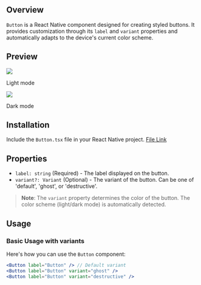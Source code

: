 ## Overview

`Button` is a React Native component designed for creating styled buttons. It provides customization through its `label` and `variant` properties and automatically adapts to the device's current color scheme.

## Preview

<div style={{ display: 'flex', justifyContent: 'center' }}>
  <div style={{ marginRight: '40px' }}>
    <img src="https://raw.githubusercontent.com/Mobilecn-UI/nativecn-ui/main/assets/examples/components/buttons-light.png" />
    <p>Light mode</p>
  </div>
  <div style={{ marginRight: '40px' }}>
    <img src="https://raw.githubusercontent.com/Mobilecn-UI/nativecn-ui/main/assets/examples/components/buttons-dark.png" />
    <p>Dark mode</p>
  </div>
</div>

## Installation

Include the `Button.tsx` file in your React Native project. [File Link](https://github.com/Mobilecn-UI/nativecn-ui/blob/main/components/Button.tsx)

## Properties

- `label: string` (Required) - The label displayed on the button.
- `variant?: Variant` (Optional) - The variant of the button. Can be one of 'default', 'ghost', or 'destructive'.

> **Note**: The `variant` property determines the color of the button. The color scheme (light/dark mode) is automatically detected.

## Usage

### Basic Usage with variants

Here's how you can use the `Button` component:

```jsx
<Button label="Button" /> // Default variant
<Button label="Button" variant="ghost" />
<Button label="Button" variant="destructive" />
```
